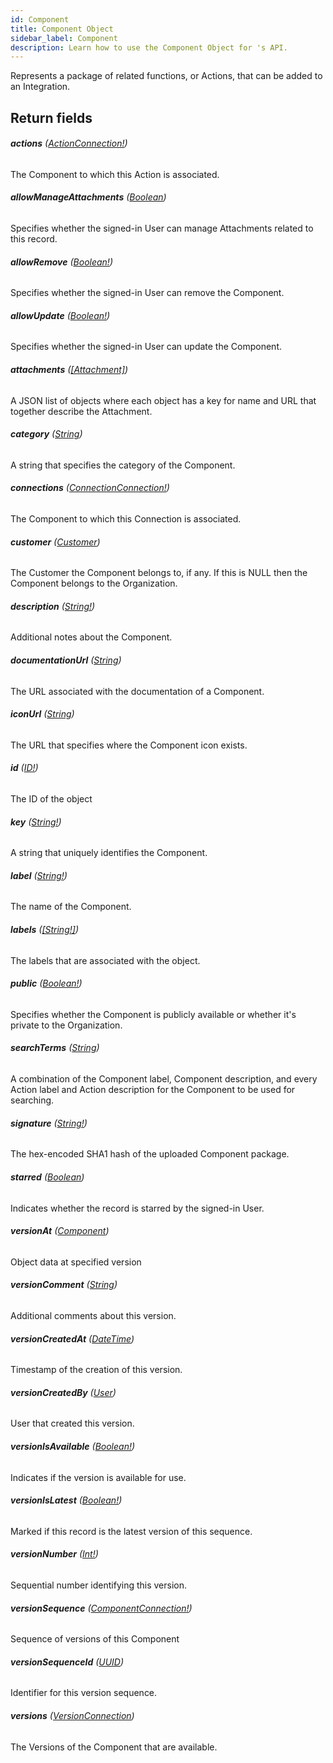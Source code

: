 ```yaml
---
id: Component
title: Component Object
sidebar_label: Component
description: Learn how to use the Component Object for 's API.
---
```


Represents a package of related functions, or Actions, that can be added to
an Integration.

## Return fields

###### <b>actions</b> ([ActionConnection!](api/schema/object/ActionConnection.mdx))

The Component to which this Action is associated.

###### <b>allowManageAttachments</b> ([Boolean](api/schema/scalar/Boolean.mdx))

Specifies whether the signed-in User can manage Attachments related to this record.

###### <b>allowRemove</b> ([Boolean!](api/schema/scalar/Boolean.mdx))

Specifies whether the signed-in User can remove the Component.

###### <b>allowUpdate</b> ([Boolean!](api/schema/scalar/Boolean.mdx))

Specifies whether the signed-in User can update the Component.

###### <b>attachments</b> ([[Attachment]](api/schema/object/Attachment.mdx))

A JSON list of objects where each object has a key for name and URL that together describe the Attachment.

###### <b>category</b> ([String](api/schema/scalar/String.mdx))

A string that specifies the category of the Component.

###### <b>connections</b> ([ConnectionConnection!](api/schema/object/ConnectionConnection.mdx))

The Component to which this Connection is associated.

###### <b>customer</b> ([Customer](api/schema/object/Customer.mdx))

The Customer the Component belongs to, if any. If this is NULL then the Component belongs to the Organization.

###### <b>description</b> ([String!](api/schema/scalar/String.mdx))

Additional notes about the Component.

###### <b>documentationUrl</b> ([String](api/schema/scalar/String.mdx))

The URL associated with the documentation of a Component.

###### <b>iconUrl</b> ([String](api/schema/scalar/String.mdx))

The URL that specifies where the Component icon exists.

###### <b>id</b> ([ID!](api/schema/scalar/ID.mdx))

The ID of the object

###### <b>key</b> ([String!](api/schema/scalar/String.mdx))

A string that uniquely identifies the Component.

###### <b>label</b> ([String!](api/schema/scalar/String.mdx))

The name of the Component.

###### <b>labels</b> ([[String!]](api/schema/scalar/String.mdx))

The labels that are associated with the object.

###### <b>public</b> ([Boolean!](api/schema/scalar/Boolean.mdx))

Specifies whether the Component is publicly available or whether it's private to the Organization.

###### <b>searchTerms</b> ([String](api/schema/scalar/String.mdx))

A combination of the Component label, Component description, and every Action label and Action description for the Component to be used for searching.

###### <b>signature</b> ([String!](api/schema/scalar/String.mdx))

The hex-encoded SHA1 hash of the uploaded Component package.

###### <b>starred</b> ([Boolean](api/schema/scalar/Boolean.mdx))

Indicates whether the record is starred by the signed-in User.

###### <b>versionAt</b> ([Component](api/schema/object/Component.mdx))

Object data at specified version

###### <b>versionComment</b> ([String](api/schema/scalar/String.mdx))

Additional comments about this version.

###### <b>versionCreatedAt</b> ([DateTime](api/schema/scalar/DateTime.mdx))

Timestamp of the creation of this version.

###### <b>versionCreatedBy</b> ([User](api/schema/object/User.mdx))

User that created this version.

###### <b>versionIsAvailable</b> ([Boolean!](api/schema/scalar/Boolean.mdx))

Indicates if the version is available for use.

###### <b>versionIsLatest</b> ([Boolean!](api/schema/scalar/Boolean.mdx))

Marked if this record is the latest version of this sequence.

###### <b>versionNumber</b> ([Int!](api/schema/scalar/Int.mdx))

Sequential number identifying this version.

###### <b>versionSequence</b> ([ComponentConnection!](api/schema/object/ComponentConnection.mdx))

Sequence of versions of this Component

###### <b>versionSequenceId</b> ([UUID](api/schema/scalar/UUID.mdx))

Identifier for this version sequence.

###### <b>versions</b> ([VersionConnection](api/schema/object/VersionConnection.mdx))

The Versions of the Component that are available.
